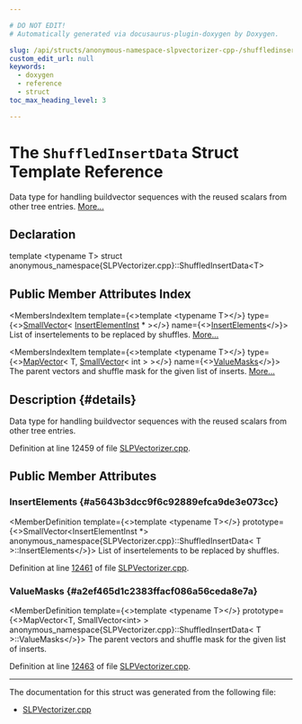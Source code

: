 ```yaml
---

# DO NOT EDIT!
# Automatically generated via docusaurus-plugin-doxygen by Doxygen.

slug: /api/structs/anonymous-namespace-slpvectorizer-cpp-/shuffledinsertdata
custom_edit_url: null
keywords:
  - doxygen
  - reference
  - struct
toc_max_heading_level: 3

---
```





# The `ShuffledInsertData` Struct Template Reference

<DoxygenPage pluginConfig={pluginConfig}>

Data type for handling buildvector sequences with the reused scalars from other tree entries. <a href="#details">More...</a>

## Declaration

<CodeBlock>template &lt;typename T&gt;
struct anonymous_namespace{SLPVectorizer.cpp}::ShuffledInsertData&lt;T&gt;</CodeBlock>

## Public Member Attributes Index

<MembersIndex>

<MembersIndexItem
  template={<>template &lt;typename T&gt;</>}
  type={<><a href="/docs/api/classes/llvm/smallvector">SmallVector</a>&lt; <a href="/docs/api/classes/llvm/insertelementinst">InsertElementInst</a> &#42; &gt;</>}
  name={<><a href="#a5643b3dcc9f6c92889efca9de3e073cc">InsertElements</a></>}>
List of insertelements to be replaced by shuffles. <a href="#a5643b3dcc9f6c92889efca9de3e073cc">More...</a>
</MembersIndexItem>

<MembersIndexItem
  template={<>template &lt;typename T&gt;</>}
  type={<><a href="/docs/api/classes/llvm/mapvector">MapVector</a>&lt; T, <a href="/docs/api/classes/llvm/smallvector">SmallVector</a>&lt; int &gt; &gt;</>}
  name={<><a href="#a2ef465d1c2383ffacf086a56ceda8e7a">ValueMasks</a></>}>
The parent vectors and shuffle mask for the given list of inserts. <a href="#a2ef465d1c2383ffacf086a56ceda8e7a">More...</a>
</MembersIndexItem>

</MembersIndex>

## Description {#details}

Data type for handling buildvector sequences with the reused scalars from other tree entries.

Definition at line 12459 of file <a href="/docs/api/files/lib/lib/transforms/lib/transforms/vectorize/slpvectorizer-cpp">SLPVectorizer.cpp</a>.

<SectionDefinition>

## Public Member Attributes

### InsertElements {#a5643b3dcc9f6c92889efca9de3e073cc}

<MemberDefinition
  template={<>template &lt;typename T&gt;</>}
  prototype={<>SmallVector&lt;InsertElementInst &#42;&gt; anonymous&#95;namespace&#123;SLPVectorizer.cpp&#125;::ShuffledInsertData&lt; T &gt;::InsertElements</>}>
List of insertelements to be replaced by shuffles.

Definition at line <a href="/docs/api/files/lib/lib/transforms/lib/transforms/vectorize/slpvectorizer-cpp/#l12461">12461</a> of file <a href="/docs/api/files/lib/lib/transforms/lib/transforms/vectorize/slpvectorizer-cpp">SLPVectorizer.cpp</a>.
</MemberDefinition>

### ValueMasks {#a2ef465d1c2383ffacf086a56ceda8e7a}

<MemberDefinition
  template={<>template &lt;typename T&gt;</>}
  prototype={<>MapVector&lt;T, SmallVector&lt;int&gt; &gt; anonymous&#95;namespace&#123;SLPVectorizer.cpp&#125;::ShuffledInsertData&lt; T &gt;::ValueMasks</>}>
The parent vectors and shuffle mask for the given list of inserts.

Definition at line <a href="/docs/api/files/lib/lib/transforms/lib/transforms/vectorize/slpvectorizer-cpp/#l12463">12463</a> of file <a href="/docs/api/files/lib/lib/transforms/lib/transforms/vectorize/slpvectorizer-cpp">SLPVectorizer.cpp</a>.
</MemberDefinition>

</SectionDefinition>

<hr/>

The documentation for this struct was generated from the following file:

<ul>
<li><a href="/docs/api/files/lib/lib/transforms/lib/transforms/vectorize/slpvectorizer-cpp">SLPVectorizer.cpp</a></li>
</ul>

</DoxygenPage>
